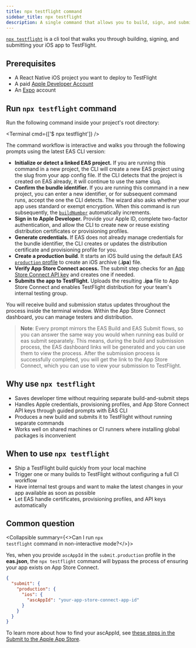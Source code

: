```yaml
---
title: npx testflight command
sidebar_title: npx testflight
description: A single command that allows you to build, sign, and submit your iOS app to TestFlight.
---
```



[`npx testflight`](https://www.npmjs.com/package/testflight) is a cli tool that walks you through building, signing, and submitting your iOS app to TestFlight.

## Prerequisites

- A React Native iOS project you want to deploy to TestFlight
- A paid [Apple Developer Account](https://developer.apple.com/account/)
- An [Expo](https://expo.dev/signup) account

## Run `npx testflight` command

Run the following command inside your project's root directory:

<Terminal cmd={['$ npx testflight']} />

The command workflow is interactive and walks you through the following prompts using the latest EAS CLI version:

- **Initialize or detect a linked EAS project.** If you are running this command in a new project, the CLI will create a new EAS project using the slug from your app config file. If the CLI detects that the project is created on EAS already, it will continue to use the same slug.
- **Confirm the bundle identifier.** If you are running this command in a new project, you can enter a new identifier, or for subsequent command runs, accept the one the CLI detects. The wizard also asks whether your app uses standard or exempt encryption. When this command is run subsequently, the [`buildNumber`](/tutorial/eas/manage-app-versions/#understanding-developer-facing-and-user-facing-app-versions) automatically increments.
- **Sign in to Apple Developer.** Provide your Apple ID, complete two-factor authentication, and allow the CLI to create new or reuse existing distribution certificates or provisioning profiles.
- **Generate credentials.** If EAS does not already manage credentials for the bundle identifier, the CLI creates or updates the distribution certificate and provisioning profile for you.
- **Create a production build**. It starts an iOS build using the default EAS [`production` profile](/build/eas-json/#production-builds) to create an iOS archive (**.ipa**) file.
- **Verify App Store Connect access.** The submit step checks for an [App Store Connect API key](https://expo.fyi/creating-asc-api-key) and creates one if needed.
- **Submits the app to TestFlight.** Uploads the resulting **.ipa** file to App Store Connect and enables TestFlight distribution for your team's internal testing group.

You will receive build and submission status updates throughout the process inside the terminal window. Within the App Store Connect dashboard, you can manage testers and distribution.

> **Note**: Every prompt mirrors the EAS Build and EAS Submit flows, so you can answer the same way you would when running eas build or eas submit separately. This means, during the build and submission process, the EAS dashboard links will be generated and you can use them to view the process. After the submission process is successfully completed, you will get the link to the App Store Connect, which you can use to view your submission to TestFlight.

## Why use `npx testflight`

- Saves developer time without requiring separate build-and-submit steps
- Handles Apple credentials, provisioning profiles, and App Store Connect API keys through guided prompts with EAS CLI
- Produces a new build and submits it to TestFlight without running separate commands
- Works well on shared machines or CI runners where installing global packages is inconvenient

## When to use `npx testflight`

- Ship a TestFlight build quickly from your local machine
- Trigger one or many builds to TestFlight without configuring a full CI workflow
- Have internal test groups and want to make the latest changes in your app available as soon as possible
- Let EAS handle certificates, provisioning profiles, and API keys automatically

## Common question

<Collapsible summary={<>Can I run <CODE>npx testflight</CODE> command in non-interactive mode?</>}>

Yes, when you provide `ascAppId` in the `submit.production` profile in the **eas.json**, the `npx testflight` command will bypass the process of ensuring your app exists on App Store Connect.

```json eas.json
{
  "submit": {
    "production": {
      "ios": {
        "ascAppId": "your-app-store-connect-app-id"
      }
    }
  }
}
```

To learn more about how to find your ascAppId, see [these steps in the Submit to the Apple App Store](/submit/ios/#how-to-find-ascappid).

</Collapsible>
